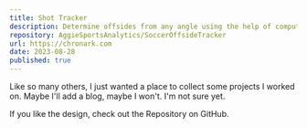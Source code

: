 ```yaml
---
title: Shot Tracker
description: Determine offsides from any angle using the help of computer vision.
repository: AggieSportsAnalytics/SoccerOffsideTracker
url: https://chronark.com
date: 2023-08-28
published: true
---
```



Like so many others, I just wanted a place to collect some projects I worked on. Maybe I'll add a blog, maybe I won't. I'm not sure yet.

If you like the design, check out the Repository on GitHub.

